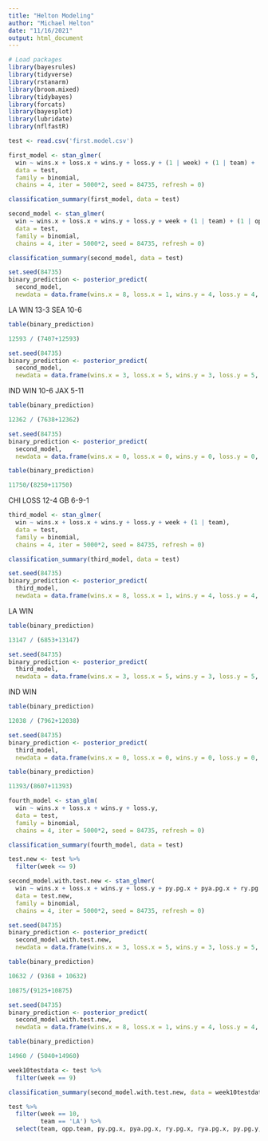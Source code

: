 ```yaml
---
title: "Helton Modeling"
author: "Michael Helton"
date: "11/16/2021"
output: html_document
---
```


```r
# Load packages
library(bayesrules)
library(tidyverse)
library(rstanarm)
library(broom.mixed)
library(tidybayes)
library(forcats)
library(bayesplot)
library(lubridate)
library(nflfastR)
```

```r
test <- read.csv('first.model.csv')
```


```r
first_model <- stan_glmer(
  win ~ wins.x + loss.x + wins.y + loss.y + (1 | week) + (1 | team) + (1 | opp.team),
  data = test,
  family = binomial,
  chains = 4, iter = 5000*2, seed = 84735, refresh = 0)
```

```r
classification_summary(first_model, data = test)
```

```r
second_model <- stan_glmer(
  win ~ wins.x + loss.x + wins.y + loss.y + week + (1 | team) + (1 | opp.team),
  data = test,
  family = binomial,
  chains = 4, iter = 5000*2, seed = 84735, refresh = 0)
```

```r
classification_summary(second_model, data = test)
```

```r
set.seed(84735)
binary_prediction <- posterior_predict(
  second_model,
  newdata = data.frame(wins.x = 8, loss.x = 1, wins.y = 4, loss.y = 4, week = 9, team = 'LA', opp.team = 'SEA'))
```

LA WIN 13-3
SEA 10-6

```r
table(binary_prediction)
```

```r
12593 / (7407+12593)
```

```r
set.seed(84735)
binary_prediction <- posterior_predict(
  second_model,
  newdata = data.frame(wins.x = 3, loss.x = 5, wins.y = 3, loss.y = 5, week = 9, team = 'IND', opp.team = 'JAX'))
```

IND WIN 10-6
JAX 5-11

```r
table(binary_prediction)
```

```r
12362 / (7638+12362)
```

```r
set.seed(84735)
binary_prediction <- posterior_predict(
  second_model,
  newdata = data.frame(wins.x = 0, loss.x = 0, wins.y = 0, loss.y = 0, week = 0, team = 'CHI', opp.team = 'GB'))
```

```r
table(binary_prediction)
```

```r
11750/(8250+11750)
```

CHI LOSS 12-4
GB 6-9-1

```r
third_model <- stan_glmer(
  win ~ wins.x + loss.x + wins.y + loss.y + week + (1 | team),
  data = test,
  family = binomial,
  chains = 4, iter = 5000*2, seed = 84735, refresh = 0)
```

```r
classification_summary(third_model, data = test)
```

```r
set.seed(84735)
binary_prediction <- posterior_predict(
  third_model,
  newdata = data.frame(wins.x = 8, loss.x = 1, wins.y = 4, loss.y = 4, week = 9, team = 'LA'))
```

LA WIN

```r
table(binary_prediction)
```

```r
13147 / (6853+13147)
```

```r
set.seed(84735)
binary_prediction <- posterior_predict(
  third_model,
  newdata = data.frame(wins.x = 3, loss.x = 5, wins.y = 3, loss.y = 5, week = 9, team = 'IND'))
```

IND WIN

```r
table(binary_prediction)
```

```r
12038 / (7962+12038)
```

```r
set.seed(84735)
binary_prediction <- posterior_predict(
  third_model,
  newdata = data.frame(wins.x = 0, loss.x = 0, wins.y = 0, loss.y = 0, week = 0, team = 'CHI'))
```

```r
table(binary_prediction)
```

```r
11393/(8607+11393)
```


```r
fourth_model <- stan_glm(
  win ~ wins.x + loss.x + wins.y + loss.y,
  data = test,
  family = binomial,
  chains = 4, iter = 5000*2, seed = 84735, refresh = 0)
```

```r
classification_summary(fourth_model, data = test)
```

```r
test.new <- test %>%
  filter(week <= 9)
```

```r
second_model.with.test.new <- stan_glmer(
  win ~ wins.x + loss.x + wins.y + loss.y + py.pg.x + pya.pg.x + ry.pg.x + rya.pg.x + (1 | team) + (1 | opp.team),
  data = test.new,
  family = binomial,
  chains = 4, iter = 5000*2, seed = 84735, refresh = 0)
```

```r
set.seed(84735)
binary_prediction <- posterior_predict(
  second_model.with.test.new,
  newdata = data.frame(wins.x = 3, loss.x = 5, wins.y = 3, loss.y = 5, week = 10, team = 'IND', opp.team = 'JAX', py.pg.x = 274.6667, pya.pg.x = 281, ry.pg.x = 113.5556, rya.pg.x = 107.7778, py.pg.y = 203.8889, pya.pg.y = 242.1111, ry.pg.y = 114.4444, rya.pg.y = 99.77778))
```

```r
table(binary_prediction)
```

```r
10632 / (9368 + 10632)
```

```r
10875/(9125+10875)
```


```r
set.seed(84735)
binary_prediction <- posterior_predict(
  second_model.with.test.new,
  newdata = data.frame(wins.x = 8, loss.x = 1, wins.y = 4, loss.y = 4, week = 10, team = 'LA', opp.team = 'SEA'))
```

```r
table(binary_prediction)
```

```r
14960 / (5040+14960)
```

```r
week10testdata <- test %>%
  filter(week == 9)
```

```r
classification_summary(second_model.with.test.new, data = week10testdata)
```

```r
test %>%
  filter(week == 10, 
         team == 'LA') %>%
  select(team, opp.team, py.pg.x, pya.pg.x, ry.pg.x, rya.pg.x, py.pg.y, pya.pg.y, ry.pg.y, rya.pg.y)
```


